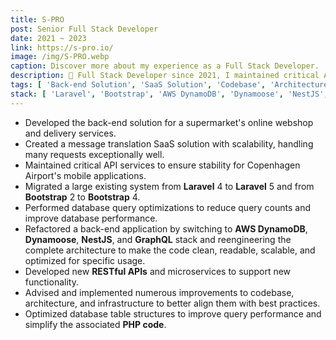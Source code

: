 ```yaml
---
title: S-PRO
post: Senior Full Stack Developer
date: 2021 ~ 2023
link: https://s-pro.io/
image: /img/S-PRO.webp
caption: Discover more about my experience as a Full Stack Developer.
description: 🌿 Full Stack Developer since 2021, I maintained critical API services to ensure stability for Copenhagen Airport's mobile applications
tags: [ 'Back-end Solution', 'SaaS Solution', 'Codebase', 'Architecture', 'Infrastructure' ]
stack: [ 'Laravel', 'Bootstrap', 'AWS DynamoDB', 'Dynamoose', 'NestJS', 'GraphQL', 'RESTful APIs', 'PHP code' ]
---
```


- Developed the back-end solution for a supermarket's online webshop and delivery services.
- Created a message translation SaaS solution with scalability, handling many requests exceptionally well.
- Maintained critical API services to ensure stability for Copenhagen Airport's mobile applications.
- Migrated a large existing system from **Laravel** 4 to **Laravel** 5 and from **Bootstrap** 2 to **Bootstrap** 4.
- Performed database query optimizations to reduce query counts and improve database performance.
- Refactored a back-end application by switching to **AWS DynamoDB**, **Dynamoose**, **NestJS**, and **GraphQL** stack and reengineering the complete architecture to make the code clean, readable, scalable, and optimized for specific usage.
- Developed new **RESTful APIs** and microservices to support new functionality.
- Advised and implemented numerous improvements to codebase, architecture, and infrastructure to better align them with best practices.
- Optimized database table structures to improve query performance and simplify the associated **PHP code**.

